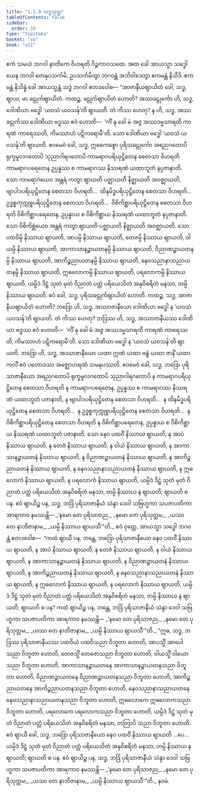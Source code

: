 ```yaml
---
title: "1.1.9 သဒ္ဓသုတ္တ"
tableOfContents: false
sidebar:
  order: 10
type: "tipitaka"
basket: "su"
book: "a11"
---
```



<DynamicBreadcrumb />

<Division number="9" book="a11">

<Paragraph number="64" book="a11">
ဧကံ သမယံ ဘဂဝါ နာတိကေ ဝိဟရတိ ဂိဉ္ဇကာဝသထေ. အထ ခေါ အာယသ္မာ သဒ္ဓေါ ယေန ဘဂဝါ တေနုပသင်္ကမိ; ဥပသင်္ကမိတွာ ဘဂဝန္တံ အဘိဝါဒေတွာ ဧကမန္တံ နိသီဒိ. ဧကမန္တံ နိသိန္နံ ခေါ အာယသ္မန္တံ သဒ္ဓံ ဘဂဝါ ဧတဒဝေါစ—
</Paragraph>

<Paragraph number="65" book="a11">
“အာဇာနီယဈာယိတံ ခေါ, သဒ္ဓ, ဈာယ; မာ ခဠုင်္ကဈာယိတံ. ကထဉ္စ, ခဠုင်္ကဈာယိတံ ဟောတိ? အဿခဠုင်္ကော ဟိ, သဒ္ဓ, ဒေါဏိယာ ဗဒ္ဓေါ ‘ယဝသံ ယဝသန်’တိ ဈာယတိ. တံ ကိဿ ဟေတု? န ဟိ, သဒ္ဓ, အဿခဠုင်္ကဿ ဒေါဏိယာ ဗဒ္ဓဿ ဧဝံ ဟောတိ—  ‘ကိံ နု ခေါ မံ အဇ္ဇ အဿဒမ္မသာရထိ ကာရဏံ ကာရေဿတိ, ကိမဿာဟံ ပဋိကရောမီ’တိ. သော ဒေါဏိယာ ဗဒ္ဓေါ ‘ယဝသံ ယဝသန်’တိ ဈာယတိ. ဧဝမေဝံ ခေါ, သဒ္ဓ, ဣဓေကစ္စော ပုရိသခဠုင်္ကော အရညဂတောပိ ရုက္ခမူလဂတောပိ သုညာဂါရဂတောပိ ကာမရာဂပရိယုဋ္ဌိတေန စေတသာ ဝိဟရတိ ကာမရာဂပရေတေန ဥပ္ပန္နဿ စ ကာမရာဂဿ နိဿရဏံ ယထာဘူတံ နပ္ပဇာနာတိ. သော ကာမရာဂံယေဝ အန္တရံ ကတွာ ဈာယတိ ပဇ္ဈာယတိ နိဇ္ဈာယတိ အဝဇ္ဈာယတိ, ဗျာပါဒပရိယုဋ္ဌိတေန စေတသာ ဝိဟရတိ…  ထိနမိဒ္ဓပရိယုဋ္ဌိတေန စေတသာ ဝိဟရတိ…  ဥဒ္ဓစ္စကုက္ကုစ္စပရိယုဋ္ဌိတေန စေတသာ ဝိဟရတိ…  ဝိစိကိစ္ဆာပရိယုဋ္ဌိတေန စေတသာ ဝိဟရတိ ဝိစိကိစ္ဆာပရေတေန, ဥပ္ပန္နာယ စ ဝိစိကိစ္ဆာယ နိဿရဏံ ယထာဘူတံ နပ္ပဇာနာတိ. သော ဝိစိကိစ္ဆံယေဝ အန္တရံ ကတွာ ဈာယတိ ပဇ္ဈာယတိ နိဇ္ဈာယတိ အဝဇ္ဈာယတိ. သော ပထဝိမ္ပိ နိဿာယ ဈာယတိ, အာပမ္ပိ နိဿာယ ဈာယတိ, တေဇမ္ပိ နိဿာယ ဈာယတိ, ဝါယမ္ပိ နိဿာယ ဈာယတိ, အာကာသာနဉ္စာယတနမ္ပိ နိဿာယ ဈာယတိ, ဝိညာဏဉ္စာယတနမ္ပိ နိဿာယ ဈာယတိ, အာကိဉ္စညာယတနမ္ပိ နိဿာယ ဈာယတိ, နေဝသညာနာသညာယတနမ္ပိ နိဿာယ ဈာယတိ, ဣဓလောကမ္ပိ နိဿာယ ဈာယတိ, ပရလောကမ္ပိ နိဿာယ ဈာယတိ, ယမ္ပိဒံ ဒိဋ္ဌံ သုတံ မုတံ ဝိညာတံ ပတ္တံ ပရိယေသိတံ အနုဝိစရိတံ မနသာ, တမ္ပိ နိဿာယ ဈာယတိ. ဧဝံ ခေါ, သဒ္ဓ, ပုရိသခဠုင်္ကဈာယိတံ ဟောတိ.
</Paragraph>

<Paragraph number="66" book="a11">
ကထဉ္စ, သဒ္ဓ, အာဇာနီယဈာယိတံ ဟောတိ? ဘဒြော ဟိ, သဒ္ဓ, အဿာဇာနီယော ဒေါဏိယာ ဗဒ္ဓေါ န ‘ယဝသံ ယဝသန်’တိ ဈာယတိ. တံ ကိဿ ဟေတု? ဘဒြဿ ဟိ, သဒ္ဓ, အဿာဇာနီယဿ ဒေါဏိယာ ဗဒ္ဓဿ ဧဝံ ဟောတိ—  ‘ကိံ နု ခေါ မံ အဇ္ဇ အဿဒမ္မသာရထိ ကာရဏံ ကာရေဿတိ, ကိမဿာဟံ ပဋိကရောမီ’တိ. သော ဒေါဏိယာ ဗဒ္ဓေါ န ‘ယဝသံ ယဝသန်’တိ ဈာယတိ. ဘဒြော ဟိ, သဒ္ဓ, အဿာဇာနီယော ယထာ ဣဏံ ယထာ ဗန္ဓံ ယထာ ဇာနိံ ယထာ ကလိံ ဧဝံ ပတောဒဿ အဇ္ဈောဟရဏံ သမနုပဿတိ. ဧဝမေဝံ ခေါ, သဒ္ဓ, ဘဒြော ပုရိသာဇာနီယော အရညဂတောပိ ရုက္ခမူလဂတောပိ သုညာဂါရဂတောပိ န ကာမရာဂပရိယုဋ္ဌိတေန စေတသာ ဝိဟရတိ န ကာမရာဂပရေတေန, ဥပ္ပန္နဿ စ ကာမရာဂဿ နိဿရဏံ ယထာဘူတံ ပဇာနာတိ, န ဗျာပါဒပရိယုဋ္ဌိတေန စေတသာ ဝိဟရတိ…  န ထိနမိဒ္ဓပရိယုဋ္ဌိတေန စေတသာ ဝိဟရတိ…  န ဥဒ္ဓစ္စကုက္ကုစ္စပရိယုဋ္ဌိတေန စေတသာ ဝိဟရတိ…  န ဝိစိကိစ္ဆာပရိယုဋ္ဌိတေန စေတသာ ဝိဟရတိ န ဝိစိကိစ္ဆာပရေတေန, ဥပ္ပန္နာယ စ ဝိစိကိစ္ဆာယ နိဿရဏံ ယထာဘူတံ ပဇာနာတိ. သော နေဝ ပထဝိံ နိဿာယ ဈာယတိ, န အာပံ နိဿာယ ဈာယတိ, န တေဇံ နိဿာယ ဈာယတိ, န ဝါယံ နိဿာယ ဈာယတိ, န အာကာသာနဉ္စာယတနံ နိဿာယ ဈာယတိ, န ဝိညာဏဉ္စာယတနံ နိဿာယ ဈာယတိ, န အာကိဉ္စညာယတနံ နိဿာယ ဈာယတိ, န နေဝသညာနာသညာယတနံ နိဿာယ ဈာယတိ, န ဣဓလောကံ နိဿာယ ဈာယတိ, န ပရလောကံ နိဿာယ ဈာယတိ, ယမ္ပိဒံ ဒိဋ္ဌံ သုတံ မုတံ ဝိညာတံ ပတ္တံ ပရိယေသိတံ အနုဝိစရိတံ မနသာ, တမ္ပိ နိဿာယ န ဈာယတိ; ဈာယတိ စ ပန. ဧဝံ ဈာယိဉ္စ ပန, သဒ္ဓ, ဘဒြံ ပုရိသာဇာနီယံ သဲန္ဒာ ဒေဝါ သဗြဟ္မကာ သပဇာပတိကာ အာရကာဝ နမဿန္တိ—
</Paragraph>

<Paragraph number="67" type="verses" book="a11">
_‘နမော တေ ပုရိသာဇည,_  
_နမော တေ ပုရိသုတ္တမ;_  
_ယဿ တေ နာဘိဇာနာမ,_  
_ယမ္ပိ နိဿာယ ဈာယသီ’”တိ._  

</Paragraph>

<Paragraph number="68" book="a11">
ဧဝံ ဝုတ္တေ, အာယသ္မာ သဒ္ဓေါ ဘဂဝန္တံ ဧတဒဝေါစ—  “ကထံ ဈာယီ ပန, ဘန္တေ, ဘဒြော ပုရိသာဇာနီယော နေဝ ပထဝိံ နိဿာယ ဈာယတိ, န အာပံ နိဿာယ ဈာယတိ, န တေဇံ နိဿာယ ဈာယတိ, န ဝါယံ နိဿာယ ဈာယတိ, န အာကာသာနဉ္စာယတနံ နိဿာယ ဈာယတိ, န ဝိညာဏဉ္စာယတနံ နိဿာယ ဈာယတိ, န အာကိဉ္စညာယတနံ နိဿာယ ဈာယတိ, န နေဝသညာနာသညာယတနံ နိဿာယ ဈာယတိ, န ဣဓလောကံ နိဿာယ ဈာယတိ, န ပရလောကံ နိဿာယ ဈာယတိ, ယမ္ပိဒံ ဒိဋ္ဌံ သုတံ မုတံ ဝိညာတံ ပတ္တံ ပရိယေသိတံ အနုဝိစရိတံ မနသာ, တမ္ပိ နိဿာယ န ဈာယတိ; ဈာယတိ စ ပန? ကထံ ဈာယိဉ္စ ပန, ဘန္တေ, ဘဒြံ ပုရိသာဇာနီယံ သဲန္ဒာ ဒေဝါ သဗြဟ္မကာ သပဇာပတိကာ အာရကာဝ နမဿန္တိ—
</Paragraph>

<Paragraph number="69" type="verses" book="a11">
_‘နမော တေ ပုရိသာဇည,_  
_နမော တေ ပုရိသုတ္တမ;_  
_ယဿ တေ နာဘိဇာနာမ,_  
_ယမ္ပိ နိဿာယ ဈာယသီ’”တိ._  

</Paragraph>

<Paragraph number="70" book="a11">
“ဣဓ, သဒ္ဓ, ဘဒြဿ ပုရိသာဇာနီယဿ ပထဝိယံ ပထဝိသညာ ဝိဘူတာ ဟောတိ, အာပသ္မိံ အာပေါသညာ ဝိဘူတာ ဟောတိ, တေဇသ္မိံ တေဇောသညာ ဝိဘူတာ ဟောတိ, ဝါယသ္မိံ ဝါယောသညာ ဝိဘူတာ ဟောတိ, အာကာသာနဉ္စာယတနေ အာကာသာနဉ္စာယတနသညာ ဝိဘူတာ ဟောတိ, ဝိညာဏဉ္စာယတနေ ဝိညာဏဉ္စာယတနသညာ ဝိဘူတာ ဟောတိ, အာကိဉ္စညာယတနေ အာကိဉ္စညာယတနသညာ ဝိဘူတာ ဟောတိ, နေဝသညာနာသညာယတနေ နေဝသညာနာသညာယတနသညာ ဝိဘူတာ ဟောတိ, ဣဓလောကေ ဣဓလောကသညာ ဝိဘူတာ ဟောတိ, ပရလောကေ ပရလောကသညာ ဝိဘူတာ ဟောတိ, ယမ္ပိဒံ ဒိဋ္ဌံ သုတံ မုတံ ဝိညာတံ ပတ္တံ ပရိယေသိတံ အနုဝိစရိတံ မနသာ, တတြာပိ သညာ ဝိဘူတာ ဟောတိ. ဧဝံ ဈာယီ ခေါ, သဒ္ဓ, ဘဒြော ပုရိသာဇာနီယော နေဝ ပထဝိံ နိဿာယ ဈာယတိ …ပေ…  ယမ္ပိဒံ ဒိဋ္ဌံ သုတံ မုတံ ဝိညာတံ ပတ္တံ ပရိယေသိတံ အနုဝိစရိတံ မနသာ, တမ္ပိ နိဿာယ န ဈာယတိ; ဈာယတိ စ ပန. ဧဝံ ဈာယိဉ္စ ပန, သဒ္ဓ, ဘဒြံ ပုရိသာဇာနီယံ သဲန္ဒာ ဒေဝါ သဗြဟ္မကာ သပဇာပတိကာ အာရကာဝ နမဿန္တိ—
</Paragraph>

<Paragraph number="71" type="verses" book="a11">
_‘နမော တေ ပုရိသာဇည,_  
_နမော တေ ပုရိသုတ္တမ;_  
_ယဿ တေ နာဘိဇာနာမ,_  
_ယမ္ပိ နိဿာယ ဈာယသီ’”တိ._  


</Paragraph>
</Division>

<Paragraph number="72" type="center" book="a11">
နဝမံ.
</Paragraph>